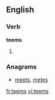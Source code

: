 ==English==

===Verb===
'''teems'''

# {{third-person singular of|teem}}

===Anagrams===
* [[meets#English|meets]], [[metes#English|metes]]

[[fr:teems]]
[[vi:teems]]